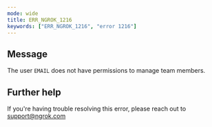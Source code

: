 ```yaml
---
mode: wide
title: ERR_NGROK_1216
keywords: ["ERR_NGROK_1216", "error 1216"]
---
```


## Message

The user `EMAIL` does not have permissions to manage team members.

## Further help

If you're having trouble resolving this error, please reach out to [support@ngrok.com](mailto:support@ngrok.com?subject=Help%20with%20ERR_NGROK_1216)
